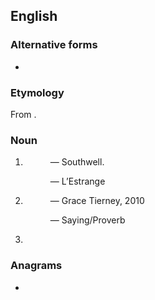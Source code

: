 {{also|after-wit}}
==English==

===Alternative forms===
* {{alter|en|after-wit}}

===Etymology===
From {{prefix|en|after|wit}}.

===Noun===
{{en-noun|~}}

# {{def|[[wisdom|Wisdom]] which comes after the [[event]].}}
#: {{quote|en|'''After-wits''' are dearly bought, Let thy fore-wit guide thy thought.}} &mdash; Southwell.
#: {{quote|en|There is no recalling what’s gone and past; so that '''afterwit''' comes too late, when the mischief is done.}} &mdash; L’Estrange
#: {{ant|en|forewit}}
# {{def|The [[lack]] of [[forethought]].}}
#: {{quote|en|This week I am fearing '''afterwit''' as I create the outline for my next novel ...}} &mdash; Grace Tierney, 2010
#: {{ux|en|One good [[forewit]] is worth two '''afterwits'''.}} &mdash; Saying/Proverb
#: {{ant|en|forewit}}
# {{def|A good [[comeback]], [[retort]] one thinks of only after the end of discussion or after leaving a [[social]] [[gathering]].}}
#: {{syn|en|l'esprit de l'escalier|staircase wit|{{qualifier|neologism}} [[retrotort]]}}

===Anagrams===
* {{anagrams|en|waterfit}}